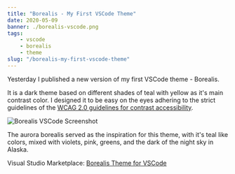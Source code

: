 ```yaml
---
title: "Borealis - My First VSCode Theme"
date: 2020-05-09
banner: ./borealis-vscode.png
tags:
    - vscode
    - borealis
    - theme
slug: "/borealis-my-first-vscode-theme"
---
```


Yesterday I published a new version of my first VSCode theme - Borealis.

It is a dark theme based on different shades of teal with yellow as it's main contrast color. I designed it to be easy on the eyes adhering to the strict guidelines of the [WCAG 2.0 guidelines for contrast accessibility](https://www.w3.org/TR/UNDERSTANDING-WCAG20/visual-audio-contrast-contrast.html).

![Borealis VSCode Screenshot](./borealis-vscode.png)

The aurora borealis served as the inspiration for this theme, with it's teal like colors, mixed with violets, pink, greens, and the dark of the night sky in Alaska.

Visual Studio Marketplace: [Borealis Theme for VSCode](https://marketplace.visualstudio.com/items?itemName=eckertalex.borealis)
